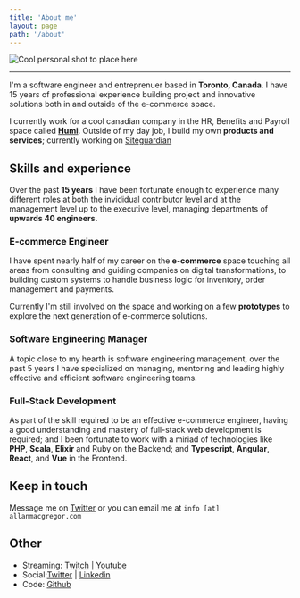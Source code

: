 ```yaml
---
title: 'About me'
layout: page
path: '/about'
---
```


![Cool personal shot to place here](mediashot.jpg)

---

I'm a software engineer and entreprenuer based in **Toronto, Canada**. I have 15 years of professional experience building project and innovative solutions both in and outside of the e-commerce space.

I currently work for a cool canadian company in the HR, Benefits and Payroll space called **[Humi](https://humi.ca)**. Outside of my day job, I build my own **products and services**; currently working on [Siteguardian](https://siteguardian.dev)

## Skills and experience

Over the past **15 years** I have been fortunate enough to experience many different roles at both the invididual contributor level and at the management level up to the executive level, managing departments of **upwards 40 engineers.**

### E-commerce Engineer

I have spent nearly half of my career on the **e-commerce** space touching all areas from consulting and guiding companies on digital transformations, to building custom systems to handle business logic for inventory, order management and payments.

Currently I'm still involved on the space and working on a few **prototypes** to explore the next generation of e-commerce solutions.

### Software Engineering Manager

A topic close to my hearth is software engineering management, over the past 5 years I have specialized on managing, mentoring and leading highly effective and efficient software engineering teams.

### Full-Stack Development

As part of the skill required to be an effective e-commerce engineer, having a good understanding and mastery of full-stack web development is required; and I been fortunate to work with a miriad of technologies like **PHP**, **Scala**, **Elixir** and Ruby on the Backend; and **Typescript**, **Angular**, **React**, and **Vue** in the Frontend.

## Keep in touch

Message me on [Twitter](https://twitter.com/allanmacgregor) or you can email me at `info [at] allanmacgregor.com`

## Other

- Streaming: [Twitch](https://www.twitch.tv/amacgregor) | [Youtube](https://www.youtube.com/channel/UCqcJE6lxT_vzGGSaUCy2efA)
- Social:[Twitter](https://twitter.com/allanmacgregor) | [Linkedin](https://www.linkedin.com/in/allanmacgregor/)
- Code: [Github](https://github.com/amacgregor)
